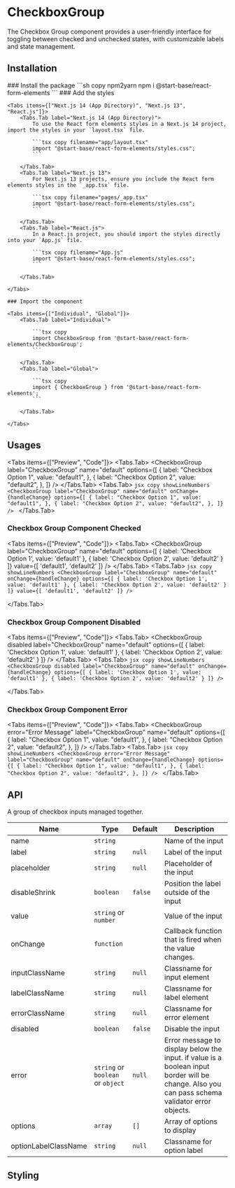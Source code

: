 
# CheckboxGroup

The Checkbox Group component provides a user-friendly interface for toggling between checked and unchecked states, with customizable labels and state management.

## Installation

<Steps>
    ### Install the package
    ```sh copy npm2yarn
    npm i @start-base/react-form-elements
    ```
    ### Add the styles

    <Tabs items={["Next.js 14 (App Directory)", "Next.js 13", "React.js"]}>
        <Tabs.Tab label="Next.js 14 (App Directory)">
            To use the React form elements styles in a Next.js 14 project, import the styles in your `layout.tsx` file.

            ```tsx copy filename="app/layout.tsx"
            import "@start-base/react-form-elements/styles.css";
            ```

        </Tabs.Tab>
        <Tabs.Tab label="Next.js 13">
            For Next.js 13 projects, ensure you include the React form elements styles in the `_app.tsx` file.

            ```tsx copy filename="pages/_app.tsx"
            import "@start-base/react-form-elements/styles.css";
            ```

        </Tabs.Tab>
        <Tabs.Tab label="React.js">
            In a React.js project, you should import the styles directly into your `App.js` file.

            ```tsx copy filename="App.js"
            import "@start-base/react-form-elements/styles.css";
            ```

        </Tabs.Tab>

    </Tabs>

    ### Import the component

    <Tabs items={["Individual", "Global"]}>
        <Tabs.Tab label="Individual">

            ```tsx copy
            import CheckboxGroup from '@start-base/react-form-elements/CheckboxGroup';
            ```

        </Tabs.Tab>
        <Tabs.Tab label="Global">

            ```tsx copy
            import { CheckboxGroup } from '@start-base/react-form-elements';
            ```

        </Tabs.Tab>

    </Tabs>

</Steps>

## Usages

<Tabs items={["Preview", "Code"]}>
  <Tabs.Tab>
    <Preview height="200px">
      <FormOnChange>
        <CheckboxGroup
          label="CheckboxGroup"
          name="default"
          options={[
            {
              label: "Checkbox Option 1",
              value: "default1",
            },
            {
              label: "Checkbox Option 2",
              value: "default2",
            },
          ]}
        />
      </FormOnChange>
    </Preview>
  </Tabs.Tab>
  <Tabs.Tab>
    ```jsx copy showLineNumbers
    <CheckboxGroup
      label="CheckboxGroup"
      name="default"
      onChange={handleChange}
      options={[
        {
          label: "Checkbox Option 1",
          value: "default1",
        },
        {
          label: "Checkbox Option 2",
          value: "default2",
        },
      ]}
    />
    ```
  </Tabs.Tab>
</Tabs>

### Checkbox Group Component Checked

<Tabs items={["Preview", "Code"]}>
  <Tabs.Tab>
  <Preview height="200px">
     <FormOnChange>
    <CheckboxGroup
      label="CheckboxGroup"
      name="default"
      options={[
        {
          label: 'Checkbox Option 1',
          value: 'default1'
        },
        {
          label: 'Checkbox Option 2',
          value: 'default2'
        }
      ]}
      value={[
        'default1',
        'default2'
      ]}
    />
  </FormOnChange>
  </Preview>
  </Tabs.Tab>
  <Tabs.Tab>
    ```jsx copy showLineNumbers
    <CheckboxGroup
      label="CheckboxGroup"
      name="default"
      onChange={handleChange}
      options={[
        {
          label: 'Checkbox Option 1',
          value: 'default1'
        },
        {
          label: 'Checkbox Option 2',
          value: 'default2'
        }
      ]}
      value={[
        'default1',
        'default2'
      ]}
    />
    ```

  </Tabs.Tab>
</Tabs>

### Checkbox Group Component Disabled

<Tabs items={["Preview", "Code"]}>
  <Tabs.Tab>
  <Preview height="200px">
    <FormOnChange>
     <CheckboxGroup
      disabled
      label="CheckboxGroup"
      name="default"
      options={[
        {
          label: 'Checkbox Option 1',
          value: 'default1'
        },
        {
          label: 'Checkbox Option 2',
          value: 'default2'
        }
      ]}
    />
  </FormOnChange>
  </Preview>
  </Tabs.Tab>
  <Tabs.Tab>
    ```jsx copy showLineNumbers
    <CheckboxGroup
      disabled
      label="CheckboxGroup"
      name="default"
      onChange={handleChange}
      options={[
        {
          label: 'Checkbox Option 1',
          value: 'default1'
        },
        {
          label: 'Checkbox Option 2',
          value: 'default2'
        }
      ]}
    />
    ```

  </Tabs.Tab>
</Tabs>

### Checkbox Group Component Error

<Tabs items={["Preview", "Code"]}>
  <Tabs.Tab>
    <Preview height="200px">
      <FormOnChange>
        <CheckboxGroup
          error="Error Message"
          label="CheckboxGroup"
          name="default"
          options={[
            {
              label: "Checkbox Option 1",
              value: "default1",
            },
            {
              label: "Checkbox Option 2",
              value: "default2",
            },
          ]}
        />
      </FormOnChange>
    </Preview>
  </Tabs.Tab>
  <Tabs.Tab>
    ```jsx copy showLineNumbers
    <CheckboxGroup
      error="Error Message"
      label="CheckboxGroup"
      name="default"
      onChange={handleChange}
      options={[
        {
          label: "Checkbox Option 1",
          value: "default1",
        },
        {
          label: "Checkbox Option 2",
          value: "default2",
        },
      ]}
    />
    ```
  </Tabs.Tab>
</Tabs>

## API

A group of checkbox inputs managed together.

| Name                 | Type                              | Default | Description                                                                                                                                    |
| -------------------- | --------------------------------- | ------- | ---------------------------------------------------------------------------------------------------------------------------------------------- |
| name                 | `string`                          |         | Name of the input                                                                                                                              |
| label                | `string`                          | `null`  | Label of the input                                                                                                                             |
| placeholder          | `string`                          | `null`  | Placeholder of the input                                                                                                                       |
| disableShrink        | `boolean`                         | `false` | Position the label outside of the input                                                                                                        |
| value                | `string` or `number`              |         | Value of the input                                                                                                                             |
| onChange             | `function`                        |         | Callback function that is fired when the value changes.                                                                                        |
| inputClassName       | `string`                          | `null`  | Classname for input element                                                                                                                    |
| labelClassName       | `string`                          | `null`  | Classname for label element                                                                                                                    |
| errorClassName       | `string`                          | `null`  | Classname for error element                                                                                                                    |
| disabled             | `boolean`                         | `false` | Disable the input                                                                                                                              |
| error                | `string` or `boolean` or `object` | `null`  | Error message to display below the input. if value is a boolean input border will be change. Also you can pass schema validator error objects. |
| options              | `array`                           | `[]`    | Array of options to display                                                                                                                    |
| optionLabelClassName | `string`                          | `null`  | Classname for option label                                                                                                                     |

## Styling
